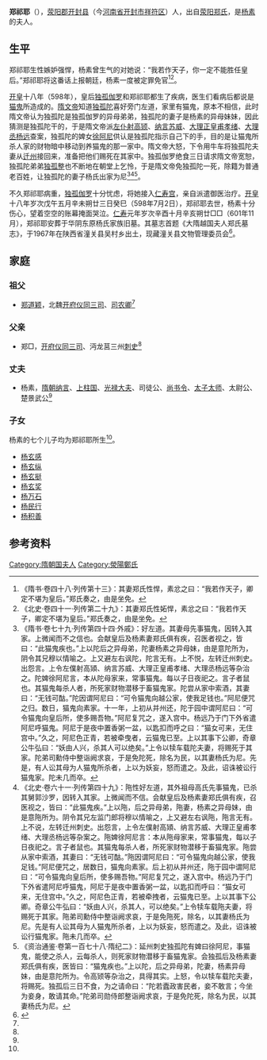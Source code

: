 '''郑祁耶'''（{{bd|？||598年|7月2日|}}），[[荥阳郡|荥阳郡]][[开封县|开封县]]（今[[河南省|河南省]][[开封市|开封市]][[祥符区|祥符区]]）人，出自[[荥阳郑氏|荥阳郑氏]]，是[[杨素|杨素]]的夫人。

==生平==
郑祁耶生性嫉妒强悍，杨素曾生气的对她说：“我若作天子，你一定不能胜任皇后。”郑祁耶将这番话上报朝廷，杨素一度被定罪免官<ref>《隋书·卷四十八·列传第十三》：其妻郑氏性悍，素忿之曰：“我若作天子，卿定不堪为皇后。”郑氏奏之，由是坐免。</ref><ref>《北史·卷四十一·列传第二十九》：其妻郑氏性妬悍，素忿之曰：“我若作天子，卿定不堪为皇后。”郑氏奏之，由是坐免。</ref>。

[[开皇|开皇]]十八年（598年），皇后[[独孤伽罗|独孤伽罗]]和郑祁耶都生了疾病，医生们看病后都说是[[猫鬼|猫鬼]]所造成的。[[隋文帝|隋文帝]]知道[[独孤陀|独孤陀]]喜好旁门左道，家里有猫鬼，原本不相信，此时隋文帝认为独孤陀是独孤伽罗的异母弟弟，独孤陀的妻子是杨素的异母妹妹，因此猜测是独孤陀干的，于是隋文帝派[[左仆射|左仆射]][[高颎|高颎]]、[[纳言|纳言]][[苏威|苏威]]、[[大理正|大理正]][[皇甫孝绪|皇甫孝绪]]、[[大理丞|大理丞]][[杨远|杨远]]查案，独孤陀的婢女[[徐阿尼|徐阿尼]]供认是独孤陀指示自己下的手，目的是让猫鬼所杀人家的财物暗中移动到养猫鬼的那一家中。隋文帝大怒，下令用牛车将独孤陀夫妻从[[迁州|迁州]]接回来，准备把他们赐死在其家中。独孤伽罗绝食三日请求隋文帝宽恕，独孤陀弟弟[[独孤整|独孤整]]也不断地在朝堂上乞怜，于是隋文帝免独孤陀一死，除籍为普通老百姓，让独孤陀的妻子杨氏出家为尼<ref>《隋书·卷七十九·列传第四十四·外戚》：好左道。其妻母先事猫鬼，因转入其家。上微闻而不之信也。会献皇后及杨素妻郑氏俱有疾，召医者视之，皆曰：“此猫鬼疾也。”上以陀后之异母弟，陀妻杨素之异母妹，由是意陀所为，阴令其兄穆以情喻之。上又避左右讽陀，陀言无有。上不悦，左转迁州刺史。出怨言。上令左僕射高熲、纳言苏威、大理正皇甫孝绪、大理丞杨远等杂治之。陀婢徐阿尼言，本从陀母家来，常事猫鬼。每以子日夜祀之。言子者鼠也。其猫鬼每杀人者，所死家财物潜移于畜猫鬼家。陀尝从家中索酒，其妻曰：“无钱可酤。”陀因谓阿尼曰：“可令猫鬼向越公家，使我足钱也。”阿尼便咒之归。数日，猫鬼向素家。十一年，上初从并州还，陀于园中谓阿尼曰：“可令猫鬼向皇后所，使多赐吾物。”阿尼复咒之，遂入宫中。杨远乃于门下外省遣阿尼呼猫鬼。阿尼于是夜中置香粥一盆，以匙扣而呼之曰：“猫女可来，无住宫中。”久之，阿尼色正青，若被牵曳者，云猫鬼已至。上以其事下公卿，奇章公牛弘曰：“妖由人兴，杀其人可以绝矣。”上令以犊车载陀夫妻，将赐死于其家。陀弟司勳侍中整诣阙求哀，于是免陀死，除名为民，以其妻杨氏为尼。先是，有人讼其母为人猫鬼所杀者，上以为妖妄，怒而遣之。及此，诏诛被讼行猫鬼家。陀未几而卒。</ref><ref>《北史·卷六十一·列传第四十九》：陁性好左道，其外祖母高氏先事猫鬼，已杀其舅郭沙罗，因转入其家。上微闻而不信。会献皇后及杨素妻郑氏俱有疾，召医视之，皆曰：“此猫鬼疾。”上以陁，后之异母弟，陁妻，杨素之异母妹，由是意陁所为。阴令其兄左监门郎将穆以情喻之，上又避左右讽陁，陁言无有。上不说，左转迁州刺史。出怨言，上令左僕射高熲、纳言苏威、大理正皇甫孝绪、大理丞杨远等杂案之。陁婢徐阿尼言：本从陁母家来，常事猫鬼，每以子日夜祀之。言子者鼠也。其猫鬼每杀人者，所死家财物潜移于畜猫鬼家。陁尝从家中索酒，其妻曰：“无钱可酤。”陁因谓阿尼曰：“可令猫鬼向越公家，使我足钱。”阿尼便咒之，居数日，猫鬼向素家。后上初从并州还，陁于园中谓阿尼曰：“可令猫鬼向皇后所，使多赐吾物。”阿尼复咒之，遂入宫中。杨远乃于门下外省遣阿尼呼猫鬼，阿尼于是夜中置香粥一盆，以匙扣而呼曰：“猫女可来，无住宫中。”久之，阿尼色正青，若被牵拽者，云猫鬼已至。上以其事下公卿。奇章公牛弘曰：“妖由人兴，杀其人，可以绝矣。”上令犊车载陁夫妻，将赐死于其家。陁弟司勳侍中整诣阙求哀，于是免陁死，除名，以其妻杨氏为尼。先是有人讼其母为人猫鬼所杀者，上以为妖妄，怒而遣之。及此，诏诛被讼行猫鬼家。陁未几而卒。</ref><ref>《资治通鉴·卷第一百七十八·隋纪二》：延州刺史独孤陀有婢曰徐阿尼，事猫鬼，能使之杀人，云每杀人，则死家财物潜移于畜猫鬼家。会独孤后及杨素妻郑氏俱有疾，医皆曰：“猫鬼疾也。”上以陀，后之异母弟，陀妻，杨素异母妹，由是意陀所为。令高颎等杂治之，具得其实。上怒，令以犊车载陀夫妻，将赐死。独孤后三日不食，为之请命曰：“陀若蠹政害民者，妾不敢言；今坐为妾身，敢请其命。”陀弟司勋侍郎整诣阙求哀，于是免陀死，除名为民，以其妻杨氏为尼。</ref>。

不久郑祁耶病重，[[独孤伽罗|独孤伽罗]]十分忧虑，将她接入[[仁寿宫|仁寿宫]]，亲自派遣御医治疗。[[开皇|开皇]]十八年岁次戊午五月辛未朔廿三日癸巳（598年7月2日），郑祁耶去世，杨素十分伤心，望着空空的账幕掩面哭泣。[[仁寿_(隋朝)|仁寿]]元年岁次辛酉十月辛亥朔廿□□（601年11月），郑祁耶安葬于华阴东原杨氏家族旧墓。其墓志首题《大隋越国夫人郑氏墓志》，于1967年在陕西省潼关县吴村乡出土，现藏潼关县文物管理委员会<ref name=autogenerated1>{{Cite book | author = 罗新，叶炜著 | title = 《新出魏晋南北朝墓志疏证》 | location = 北京市 | publisher = 中华书局  | date =2004| pages =496-498 |ISBN =7-101-04320-8| accessdate = 2013-02-24 | url = | language= zh-cn| quote = }}</ref>。

==家庭==
===祖父===
*[[郑道颖|郑道颖]]，北魏[[开府仪同三司|开府仪同三司]]、[[司农卿|司农卿]]<ref name=autogenerated1 />

===父亲===
*郑□，[[开府仪同三司|开府仪同三司]]、沔龙莒三州[[刺史|刺史]]<ref name=autogenerated1 />

===丈夫===
*杨素，[[隋朝|隋朝]][[纳言|纳言]]、[[上柱国|上柱国]]、[[光禄大夫|光禄大夫]]、司徒公、[[尚书令|尚书令]]、[[太子太师|太子太师]]、太尉公、楚景武公<ref name=autogenerated1 />

===子女===
杨素的七个儿子均为郑祁耶所生<ref name=autogenerated1 />。

*[[杨玄感|杨玄感]]
*[[杨玄纵|杨玄纵]]
*[[杨玄挺|杨玄挺]]
*[[杨玄奖|杨玄奖]]
*[[杨万石|杨万石]]
*[[杨民行|杨民行]]
*[[杨积善|杨积善]]

==参考资料==
{{reflist}}

[[Category:隋朝国夫人|Category:隋朝国夫人]]
[[Category:滎陽鄭氏|Category:滎陽鄭氏]]